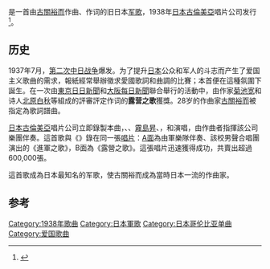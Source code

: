 {{listen
|filename=
|title=''露営の歌''（''Roei no Uta''）
|description=1938年录制的原版 ''露营之歌''.
|format=[[OGG|OGG]]
|pos=right}}
{{nihongo|'''露营之歌'''|'''露営の歌'''|romaji='''Roei no Uta'''|lead=yes}}是一首由[[古關裕而|古關裕而]]作曲、{{link-ja|薮内喜一郎|薮内喜一郎}}作词的旧日本[[军歌|军歌]]，1938年[[日本古倫美亞|日本古倫美亞]]唱片公司发行<ref>{{cite web|url=http://www.kosekiyuji-kinenkan.jp/sakkyoku/kashu-a.html|title=古関裕而記念館　歌手別一覧|publisher=|access-date=2014-04-04|archive-url=https://web.archive.org/web/20150610030448/http://www.kosekiyuji-kinenkan.jp/sakkyoku/kashu-a.html|archive-date=2015-06-10|dead-url=yes}}</ref>。

==历史==
1937年7月，[[第二次中日战争|第二次中日战争]]爆发。为了提升[[日本|日本]]公众和军人的斗志而产生了爱国主义歌曲的需求，報紙經常舉辦徵求愛國歌詞和曲調的比賽；本首便在這種氛圍下誕生。在一次由[[東京日日新聞|東京日日新聞]]和[[大阪每日新聞|大阪每日新聞]]聯合舉行的活動中，由作家[[菊池宽|菊池宽]]和诗人[[北原白秋|北原白秋]]等組成的評審評定{{link-ja|薮内喜一郎|薮内喜一郎}}作词的'''露营之歌'''獲獎。28岁的作曲家[[古關裕而|古關裕而]]被指定為歌詞譜曲。

[[日本古倫美亞|日本古倫美亞]]唱片公司立即錄製本曲，{{link-ja|中野忠晴|中野忠晴}}、{{link-ja|松平晃|松平晃}}、[[霧島昇|霧島昇]]、{{link-ja|伊藤久男|伊藤久男}}，和{{link-ja|佐佐木章|佐々木章}}演唱，由作曲者指揮該公司樂團伴奏。這首歌與《{{link-ja|進軍之歌|進軍の歌}}》錄在同一張[[黑膠唱片|唱片]]：[[A面與B面|A面]]為由{{link-ja|戶山軍校 (日本)|陸軍戸山学校|戶山軍校}}軍樂隊伴奏、該校男聲合唱團演出的《進軍之歌》，B面為《露營之歌》。這張唱片迅速獲得成功，共賣出超過600,000張。

這首歌成為日本最知名的军歌，使古關裕而成為當時日本一流的作曲家。

==参考==
{{reflist}}

[[Category:1938年歌曲|Category:1938年歌曲]]
[[Category:日本軍歌|Category:日本軍歌]]
[[Category:日本哥伦比亚单曲|Category:日本哥伦比亚单曲]]
[[Category:爱国歌曲|Category:爱国歌曲]]